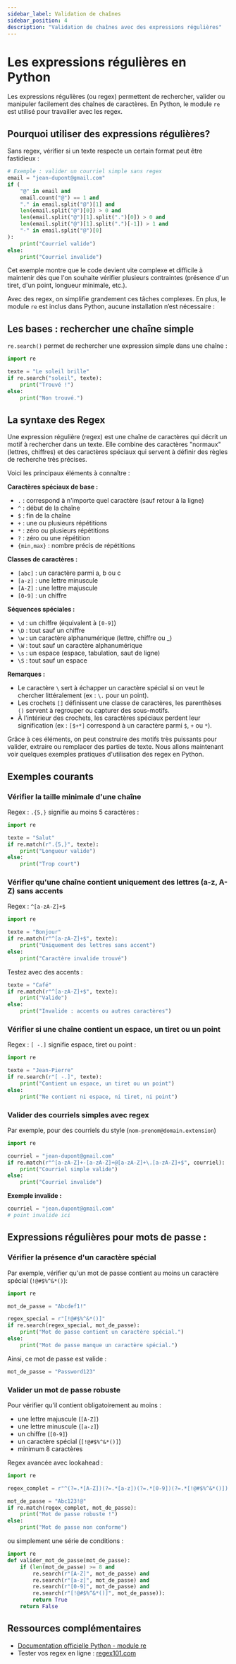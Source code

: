 ```yaml
---
sidebar_label: Validation de chaînes
sidebar_position: 4
description: "Validation de chaînes avec des expressions régulières"
---
```


# Les expressions régulières en Python

Les expressions régulières (ou regex) permettent de rechercher, valider ou
manipuler facilement des chaînes de caractères. En Python, le module `re` est
utilisé pour travailler avec les regex.

## Pourquoi utiliser des expressions régulières?

Sans regex, vérifier si un texte respecte un certain format peut être fastidieux :

```python
# Exemple : valider un courriel simple sans regex
email = "jean-dupont@gmail.com"
if (
    "@" in email and
    email.count("@") == 1 and
    "." in email.split("@")[1] and
    len(email.split("@")[0]) > 0 and
    len(email.split("@")[1].split(".")[0]) > 0 and
    len(email.split("@")[1].split(".")[-1]) > 1 and
    "-" in email.split("@")[0]
):
    print("Courriel valide")
else:
    print("Courriel invalide")
```

Cet exemple montre que le code devient vite complexe et difficile à maintenir
dès que l'on souhaite vérifier plusieurs contraintes (présence d'un tiret, d'un
point, longueur minimale, etc.).

Avec des regex, on simplifie grandement ces tâches complexes. En plus,
le module `re` est inclus dans Python, aucune installation n’est nécessaire :

## Les bases : rechercher une chaîne simple

`re.search()` permet de rechercher une expression simple dans une chaîne :

```python
import re

texte = "Le soleil brille"
if re.search("soleil", texte):
    print("Trouvé !")
else:
    print("Non trouvé.")
```

## La syntaxe des Regex

Une expression régulière (regex) est une chaîne de caractères qui décrit un
motif à rechercher dans un texte. Elle combine des caractères "normaux"
(lettres, chiffres) et des caractères spéciaux qui servent à définir des règles
de recherche très précises.

Voici les principaux éléments à connaître :

**Caractères spéciaux de base :**
- `.` : correspond à n'importe quel caractère (sauf retour à la ligne)
- `^` : début de la chaîne
- `$` : fin de la chaîne
- `+` : une ou plusieurs répétitions
- `*` : zéro ou plusieurs répétitions
- `?` : zéro ou une répétition
- `{min,max}` : nombre précis de répétitions

**Classes de caractères :**
- `[abc]` : un caractère parmi a, b ou c
- `[a-z]` : une lettre minuscule
- `[A-Z]` : une lettre majuscule
- `[0-9]` : un chiffre

**Séquences spéciales :**
- `\d` : un chiffre (équivalent à `[0-9]`)
- `\D` : tout sauf un chiffre
- `\w` : un caractère alphanumérique (lettre, chiffre ou _)
- `\W` : tout sauf un caractère alphanumérique
- `\s` : un espace (espace, tabulation, saut de ligne)
- `\S` : tout sauf un espace

**Remarques :**
- Le caractère `\` sert à échapper un caractère spécial si on veut le chercher
  littéralement (ex : `\.` pour un point).
- Les crochets `[]` définissent une classe de caractères, les parenthèses `()`
  servent à regrouper ou capturer des sous-motifs.
- À l'intérieur des crochets, les caractères spéciaux perdent leur signification
  (ex : `[$+*]` correspond à un caractère parmi `$`, `+` ou `*`).


Grâce à ces éléments, on peut construire des motifs très puissants pour
valider, extraire ou remplacer des parties de texte. Nous allons maintenant
voir quelques exemples pratiques d'utilisation des regex en Python.

## Exemples courants

### Vérifier la taille minimale d'une chaîne

Regex : `.{5,}` signifie au moins 5 caractères :

```python
import re

texte = "Salut"
if re.match(r".{5,}", texte):
    print("Longueur valide")
else:
    print("Trop court")
```

### Vérifier qu'une chaîne contient uniquement des lettres (a-z, A-Z) sans accents

Regex : `^[a-zA-Z]+$`

```python
import re

texte = "Bonjour"
if re.match(r"^[a-zA-Z]+$", texte):
    print("Uniquement des lettres sans accent")
else:
    print("Caractère invalide trouvé")
```

Testez avec des accents :

```python
texte = "Café"
if re.match(r"^[a-zA-Z]+$", texte):
    print("Valide")
else:
    print("Invalide : accents ou autres caractères")
```

### Vérifier si une chaîne contient un espace, un tiret ou un point

Regex : `[ -.]` signifie espace, tiret ou point :

```python
import re

texte = "Jean-Pierre"
if re.search(r"[ -.]", texte):
    print("Contient un espace, un tiret ou un point")
else:
    print("Ne contient ni espace, ni tiret, ni point")
```


### Valider des courriels simples avec regex

Par exemple, pour des courriels du style (`nom-prenom@domain.extension`)

```python
import re

courriel = "jean-dupont@gmail.com"
if re.match(r"^[a-zA-Z]+-[a-zA-Z]+@[a-zA-Z]+\.[a-zA-Z]+$", courriel):
    print("Courriel simple valide")
else:
    print("Courriel invalide")
```

**Exemple invalide :**

```python
courriel = "jean.dupont@gmail.com"
# point invalide ici
```


## Expressions régulières pour mots de passe :

### Vérifier la présence d'un caractère spécial

Par exemple, vérifier qu'un mot de passe contient au moins un caractère spécial (`!@#$%^&*()`):

```python
import re

mot_de_passe = "Abcdef1!"

regex_special = r"[!@#$%^&*()]"
if re.search(regex_special, mot_de_passe):
    print("Mot de passe contient un caractère spécial.")
else:
    print("Mot de passe manque un caractère spécial.")
```

Ainsi, ce mot de passe est valide :

```python
mot_de_passe = "Password123"
```

### Valider un mot de passe robuste

Pour vérifier qu'il contient obligatoirement au moins :

* une lettre majuscule (`[A-Z]`)
* une lettre minuscule (`[a-z]`)
* un chiffre (`[0-9]`)
* un caractère spécial (`[!@#$%^&*()]`)
* minimum 8 caractères

Regex avancée avec lookahead :

```python
import re

regex_complet = r"^(?=.*[A-Z])(?=.*[a-z])(?=.*[0-9])(?=.*[!@#$%^&*()]).{8,}$"

mot_de_passe = "Abc123!@"
if re.match(regex_complet, mot_de_passe):
    print("Mot de passe robuste !")
else:
    print("Mot de passe non conforme")
```

ou simplement une série de conditions :

```python
import re
def valider_mot_de_passe(mot_de_passe):
    if (len(mot_de_passe) >= 8 and
        re.search(r"[A-Z]", mot_de_passe) and
        re.search(r"[a-z]", mot_de_passe) and
        re.search(r"[0-9]", mot_de_passe) and
        re.search(r"[!@#$%^&*()]", mot_de_passe)):
        return True
    return False
```


## Ressources complémentaires

* [Documentation officielle Python - module re](https://docs.python.org/3/library/re.html)
* Tester vos regex en ligne : [regex101.com](https://regex101.com/)

